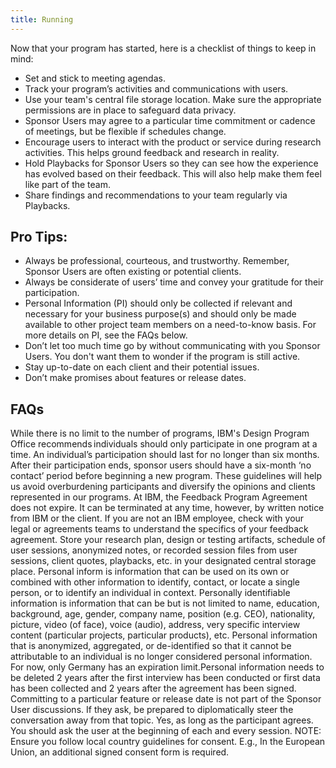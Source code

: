 ```yaml
---
title: Running
---
```


<PageDescription>

Now that your program has started, here is a checklist of things to keep in
mind:

</PageDescription>

<Row className="bullets">
<Column colMd={7} colLg={7}>

- Set and stick to meeting agendas.
- Track your program’s activities and communications with users.
- Use your team's central file storage location. Make sure the appropriate permissions are in place to safeguard data privacy.
- Sponsor Users may agree to a particular time commitment or cadence of meetings, but be flexible if schedules change.
- Encourage users to interact with the product or service during research activities. This helps ground feedback and research in reality.
- Hold Playbacks for Sponsor Users so they can see how the experience has evolved based on their feedback. This will also help make them feel like part of the team.
- Share findings and recommendations to your team regularly via Playbacks.

</Column>
</Row>

## Pro Tips:

- Always be professional, courteous, and trustworthy. Remember, Sponsor Users are often existing or potential clients.
- Always be considerate of users’ time and convey your gratitude for their participation.
- Personal Information (PI) should only be collected if relevant and necessary for your business purpose(s) and should only be made available to other project team members on a need-to-know basis. For more details on PI, see the FAQs below.
- Don’t let too much time go by without communicating with you Sponsor Users. You don't want them to wonder if the program is still active.
- Stay up-to-date on each client and their potential issues.
- Don’t make promises about features or release dates.

## FAQs

<Accordion>
  <AccordionItem
    className="bx--type-body-long-02"
    title="Is there a limit on how many programs a Sponsor User can participate in?"
  >
    While there is no limit to the number of programs, IBM's Design Program Office
    recommends individuals should only participate in one program at a time. An
    individual’s participation should last for no longer than six months. After
    their participation ends, sponsor users should have a six-month ‘no contact’
    period before beginning a new program. These guidelines will help us avoid
    overburdening participants and diversify the opinions and clients
    represented in our programs.
  </AccordionItem>
</Accordion>

<Accordion>
  <AccordionItem
    className="bx--type-body-long-02"
    title="Does the feedback agreement have an expiration date?"
  >
    At IBM, the Feedback Program Agreement does not expire. It can be terminated at any time, however, by
    written notice from IBM or the client. If you are not an IBM employee, check with your legal or agreements teams to understand the specifics of your feedback agreement.
  </AccordionItem>
</Accordion>

<Accordion>
  <AccordionItem
    className="bx--type-body-long-02"
    title="What information should I track?"
  >
    Store your research plan, design or testing artifacts, schedule of user
    sessions, anonymized notes, or recorded session files from user
    sessions, client quotes, playbacks, etc. in your designated central storage
    place.
  </AccordionItem>
</Accordion>

<Accordion>
  <AccordionItem
    className="bx--type-body-long-02"
    title="What type of research information is considered personal information?"
  >
    Personal inform is information that can be used on its own or combined with other information
    to identify, contact, or locate a single person, or to identify an
    individual in context. Personally identifiable information is information that can be
    but is not limited to name, education, background, age, gender, company
    name, position (e.g. CEO), nationality, picture, video (of face), voice
    (audio), address, very specific interview content (particular projects,
    particular products), etc.
  </AccordionItem>
</Accordion>

<Accordion>
  <AccordionItem
    className="bx--type-body-long-02"
    title="What is anonymized personal information data?"
  >
    Personal information that is anonymized, aggregated, or de-identified so that
    it cannot be attributable to an individual is no longer considered personal
    information.
  </AccordionItem>
</Accordion>

<Accordion>
  <AccordionItem
    className="bx--type-body-long-02"
    title="Is there an expiration on how long we can store personal information?"
  >
    For now, only Germany has an expiration limit.Personal information
    needs to be deleted 2 years after the first interview has been
    conducted or first data has been collected and 2 years after the agreement has
    been signed.
  </AccordionItem>
</Accordion>

<Accordion>
  <AccordionItem
    className="bx--type-body-long-02"
    title="What do I do if a customer asks me about features or release dates?"
  >
    Committing to a particular feature or release date is not part of the
    Sponsor User discussions. If they ask, be prepared to diplomatically steer
    the conversation away from that topic.
  </AccordionItem>
</Accordion>

<Accordion>
  <AccordionItem
    className="bx--type-body-long-02"
    title="Are we allowed to record sessions with users?"
  >
    Yes, as long as the participant agrees. You should ask the user at the
    beginning of each and every session. NOTE: Ensure you follow local country guidelines for consent. E.g., In the European Union, an additional signed consent form is required.
  </AccordionItem>
</Accordion>
